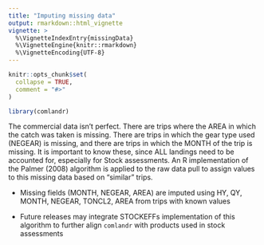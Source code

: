 ```yaml
---
title: "Imputing missing data"
output: rmarkdown::html_vignette
vignette: >
  %\VignetteIndexEntry{missingData}
  %\VignetteEngine{knitr::rmarkdown}
  %\VignetteEncoding{UTF-8}
---
```


```r
knitr::opts_chunk$set(
  collapse = TRUE,
  comment = "#>"
)
```

```r
library(comlandr)
```

The commercial data isn't perfect. There are trips where the AREA in which the catch was taken is missing. There are trips in which the gear type used (NEGEAR) is missing, and there are trips in which the MONTH of the trip is missing. It is important to know these, since ALL landings need to be accounted for, especially for Stock assessments. An R implementation of the Palmer (2008) algorithm is applied to the raw data pull to assign values to this missing data based on "similar" trips.

* Missing fields (MONTH, NEGEAR, AREA) are imputed using HY, QY, MONTH, NEGEAR, TONCL2, AREA from trips with known values

* Future releases may integrate STOCKEFFs implementation of this algorithm to further align `comlandr` with products used in stock assessments
